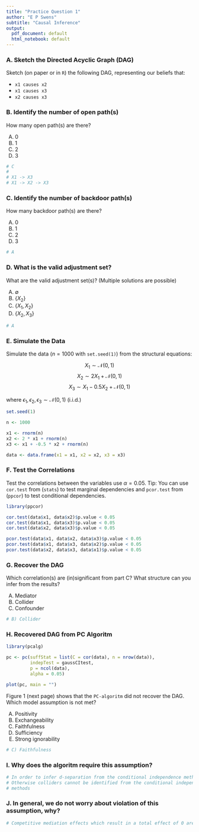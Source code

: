 ```yaml
---
title: "Practice Question 1"
author: "E P Swens"
subtitle: "Causal Inference"
output:
  pdf_document: default
  html_notebook: default
---
```


### A. Sketch the Directed Acyclic Graph (DAG)

Sketch (on paper or in `R`) the following DAG, representing our beliefs that:

- `x1 causes x2`
- `x1 causes x3`
- `x2 causes x3`

### B. Identify the number of open path(s) 

How many open path(s) are there?

A) 0
B) 1 
C) 2
D) 3

```r
# C
#
# X1 -> X3
# X1 -> X2 -> X3
```


### C. Identify the number of backdoor path(s) 

How many backdoor path(s) are there?

A) 0
B) 1 
C) 2
D) 3

```r
# A
```


### D. What is the valid adjustment set?

What are the valid adjustment set(s)? (Multiple solutions are possible)

A) $\emptyset$
B) $\{X_2\}$
C) $\{X_1, X_2\}$
D) $\{X_2, X_3\}$

```r
# A
```


### E. Simulate the Data

Simulate the data ($n = 1000$ with `set.seed(1)`) from the structural equations:  

$$X_1 \sim \mathcal{N}(0,1)$$
$$X_2 \sim 2 X_1 + \mathcal{N}(0,1)$$
$$X_3 \sim X_1 - 0.5X_2+ \mathcal{N}(0,1)$$

where $\epsilon_1, \epsilon_2, \epsilon_3 \sim \mathcal{N}(0,1)$ (i.i.d.)


```r
set.seed(1)

n <- 1000

x1 <- rnorm(n)
x2 <- 2 * x1 + rnorm(n)
x3 <- x1 + -0.5 * x2 + rnorm(n)

data <- data.frame(x1 = x1, x2 = x2, x3 = x3)
```


### F. Test the Correlations

Test the correlations between the variables use $\alpha = 0.05$. Tip: You can use `cor.test` from (`stats`) to test marginal dependencies and `pcor.test` from (`ppcor`) to test conditional dependencies. 

```r
library(ppcor)

cor.test(data$x1, data$x2)$p.value < 0.05
cor.test(data$x1, data$x3)$p.value < 0.05
cor.test(data$x2, data$x3)$p.value < 0.05

pcor.test(data$x1, data$x2, data$x3)$p.value < 0.05
pcor.test(data$x1, data$x3, data$x2)$p.value < 0.05
pcor.test(data$x2, data$x3, data$x1)$p.value < 0.05
```


### G. Recover the DAG

Which correlation(s) are (in)significant from part C?
What structure can you infer from the results?

A) Mediator
B) Collider
C) Confounder

```r
# B) Collider
```


### H. Recovered DAG from PC Algoritm

```r
library(pcalg)

pc <- pc(suffStat = list(C = cor(data), n = nrow(data)), 
         indepTest = gaussCItest,
         p = ncol(data), 
         alpha = 0.05)

plot(pc, main = "")
```

Figure 1 (next page) shows that the `PC-algoritm` did not recover the DAG. Which model assumption is not met? 

A) Positivity
B) Exchangeability 
C) Faithfulness
D) Sufficiency
E) Strong ignorability

```r
# C) Faithfulness
```


### I. Why does the algoritm require this assumption?

```r
# In order to infer d-separation from the conditional independence methods.
# Otherwise colliders cannot be identified from the conditional independence 
# methods
```


### J. In general, we do not worry about violation of this assumption, why?

```r
# Competitive mediation effects which result in a total effect of 0 are rare
```

















